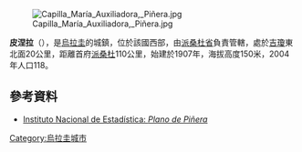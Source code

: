[[Image:Capilla_María_Auxiliadora,_Piñera.jpg|right]]

'''皮涅拉'''（{{lang-es|Piñera}}），是[[烏拉圭|烏拉圭]]的城鎮，位於該國西部，由[[派桑杜省|派桑杜省]]負責管轄，處於[[吉瓊|吉瓊]]東北面20公里，距離首府[[派桑杜|派桑杜]]110公里，始建於1907年，海拔高度150米，2004年人口118。

==參考資料==
* [http://www.ine.gub.uy/mapas/11/a3h_11%20828_f1%20pi%F1era.pdf Instituto Nacional de Estadística: ''Plano de Piñera''] {{Wayback|url=http://www.ine.gub.uy/mapas/11/a3h_11%20828_f1%20pi%F1era.pdf |date=20140925075605 }}

{{Uruguay-geo-stub}}
[[Category:烏拉圭城市|Category:烏拉圭城市]]